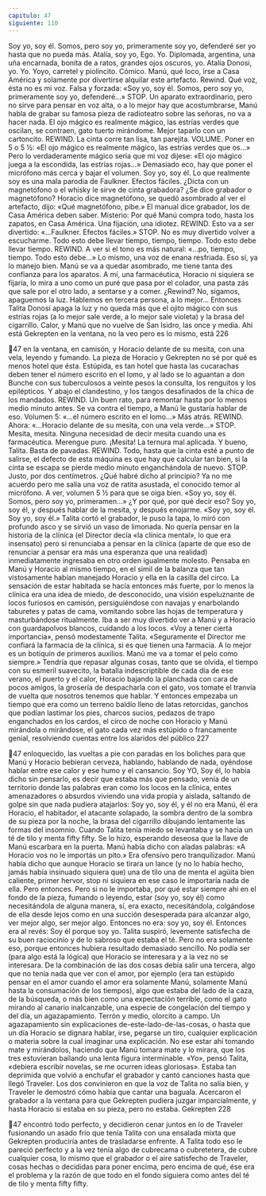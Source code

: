 ```yaml
---
capitulo: 47
siguiente: 110
---
```


Soy yo, soy él. Somos, pero soy yo, primeramente soy yo, defenderé ser yo
hasta que no pueda más. Atalía, soy yo, Ego. Yo. Diplomada, argentina, una uña
encarnada, bonita de a ratos, grandes ojos oscuros, yo. Atalía Donosi, yo. Yo. Yoyo, carretel y piolincito. Cómico.
Manú, qué loco, irse a Casa América y solamente por divertirse alquilar este
artefacto. Rewind. Qué voz, ésta no es mi voz. Falsa y forzada: «Soy yo, soy él.
Somos, pero soy yo, primeramente soy yo, defenderé...» STOP. Un aparato
extraordinario, pero no sirve para pensar en voz alta, o a lo mejor hay que
acostumbrarse, Manú habla de grabar su famosa pieza de radioteatro sobre las
señoras, no va a hacer nada. El ojo mágico es realmente mágico, las estrías verdes
que oscilan, se contraen, gato tuerto mirándome. Mejor taparlo con un cartoncito.
REWIND. La cinta corre tan lisa, tan parejita. VOLUME. Poner en 5 o 5 ½: «El ojo
mágico es realmente mágico, las estrías verdes que os...» Pero lo verdaderamente
mágico sería que mi voz dijese: «El ojo mágico juega a la escondida, las estrías
rojas...» Demasiado eco, hay que poner el micrófono más cerca y bajar el
volumen. Soy yo, soy él. Lo que realmente soy es una mala parodia de Faulkner.
Efectos fáciles. ¿Dicta con un magnetófono o el whisky le sirve de cinta
grabadora? ¿Se dice grabador o magnetófono? Horacio dice magnetófono, se
quedó asombrado al ver el artefacto, dijo: «Qué magnetófono, pibe.» El manual
dice grabador, los de Casa América deben saber. Misterio: Por qué Manú compra
todo, hasta los zapatos, en Casa América. Una fijación, una idiotez. REWIND.
Esto va a ser divertido: «...Faulkner. Efectos fáciles.» STOP. No es muy divertido
volver a escucharme. Todo esto debe llevar tiempo, tiempo, tiempo. Todo esto
debe llevar tiempo. REWIND. A ver si el tono es más natural: «...po, tiempo,
tiempo. Todo esto debe...» Lo mismo, una voz de enana resfriada. Eso sí, ya lo
manejo bien. Manú se va a quedar asombrado, me tiene tanta des confianza para
los aparatos. A mí, una farmacéutica, Horacio ni siquiera se fijaría, lo mira a uno
como un puré que pasa por el colador, una pasta zás que sale por el otro lado, a
sentarse y a comer. ¿Rewind? No, sigamos, apaguemos la luz. Hablemos en
tercera persona, a lo mejor... Entonces Talita Donosi apaga la luz y no queda más
que el ojito mágico con sus estrías rojas (a lo mejor sale verde, a lo mejor sale
violeta) y la brasa del cigarrillo. Calor, y Manú que no vuelve de San Isidro, las
once y media. Ahí está Gekrepten en la ventana, no la veo pero es lo mismo, está
226

47
en la ventana, en camisón, y Horacio delante de su mesita, con una vela, leyendo
y fumando. La pieza de Horacio y Gekrepten no sé por qué es menos hotel que
ésta. Estúpida, es tan hotel que hasta las cucarachas deben tener el número
escrito en el lomo, y al lado se lo aguantan a don Bunche con sus tuberculosos a
veinte pesos la consulta, los renguitos y los epilépticos. Y abajo el clandestino, y
los tangos desafinados de la chica de los mandados. REWIND. Un buen rato,
para remontar hasta por lo menos medio minuto antes. Se va contra el tiempo, a
Manú le gustaría hablar de eso. Volumen 5: «...el número escrito en el lomo...»
Más atrás. REWIND. Ahora: «...Horacio delante de su mesita, con una vela
verde...» STOP. Mesita, mesita. Ninguna necesidad de decir mesita cuando una
es farmacéutica. Merengue puro. ¡Mesita! La ternura mal aplicada. Y bueno,
Talita. Basta de pavadas. REWIND. Todo, hasta que la cinta esté a punto de
salirse, el defecto de esta máquina es que hay que calcular tan bien, si la cinta se
escapa se pierde medio minuto enganchándola de nuevo. STOP. Justo, por dos
centímetros. ¿Qué habré dicho al principio? Ya no me acuerdo pero me salía una
voz de ratita asustada, el conocido temor al micrófono. A ver, volumen 5 ½ para
que se oiga bien. «Soy yo, soy él. Somos, pero soy yo, primeramen...» ¿Y por qué,
por qué decir eso? Soy yo, soy él, y después hablar de la mesita, y después
enojarme. «Soy yo, soy él. Soy yo, soy él.»
Talita cortó el grabador, le puso la tapa, lo miró con profundo asco y se sirvió
un vaso de limonada. No quería pensar en la historia de la clínica (el Director
decía «la clínica mental», lo que era insensato) pero si renunciaba a pensar en la
clínica (aparte de que eso de renunciar a pensar era más una esperanza que una
realidad) inmediatamente ingresaba en otro orden igualmente molesto. Pensaba
en Manú y Horacio al mismo tiempo, en el símil de la balanza que tan
vistosamente habían manejado Horacio y ella en la casilla del circo. La sensación
de estar habitada se hacía entonces más fuerte, por lo menos la clínica era una
idea de miedo, de desconocido, una visión espeluznante de locos furiosos en
camisón, persiguiéndose con navajas y enarbolando taburetes y patas de cama,
vomitando sobre las hojas de temperatura y masturbándose ritualmente. Iba a
ser muy divertido ver a Manú y a Horacio con guardapolvos blancos, cuidando a
los locos. «Voy a tener cierta importancia», pensó modestamente Talita.
«Seguramente el Director me confiará la farmacia de la clínica, si es que tienen
una farmacia. A lo mejor es un botiquín de primeros auxilios. Manú me va a
tomar el pelo como siempre.» Tendría que repasar algunas cosas, tanto que se
olvida, el tiempo con su esmeril suavecito, la batalla indescriptible de cada día de
ese verano, el puerto y el calor, Horacio bajando la planchada con cara de pocos
amigos, la grosería de despacharla con el gato, vos tomate el tranvía de vuelta
que nosotros tenemos que hablar. Y entonces empezaba un tiempo que era como
un terreno baldío lleno de latas retorcidas, ganchos que podían lastimar los pies,
charcos sucios, pedazos de trapo enganchados en los cardos, el circo de noche
con Horacio y Manú mirándola o mirándose, el gato cada vez más estúpido o
francamente genial, resolviendo cuentas entre los alaridos del público
227

47
enloquecido, las vueltas a pie con paradas en los boliches para que Manú y
Horacio bebieran cerveza, hablando, hablando de nada, oyéndose hablar entre
ese calor y ese humo y el cansancio. Soy YO, Soy él, lo había dicho sin pensarlo,
es decir que estaba más que pensado, venía de un territorio donde las palabras
eran como los locos en la clínica, entes amenazadores o absurdos viviendo una
vida propia y aislada, saltando de golpe sin que nada pudiera atajarlos: Soy yo,
soy él, y él no era Manú, él era Horacio, el habitador, el atacante solapado, la
sombra dentro de la sombra de su pieza por la noche, la brasa del cigarrillo
dibujando lentamente las formas del insomnio.
Cuando Talita tenía miedo se levantaba y se hacía un té de tilo y menta fifty
fifty. Se lo hizo, esperando deseosa que la llave de Manú escarbara en la puerta.
Manú había dicho con aladas palabras: «A Horacio vos no le importás un pito.»
Era ofensivo pero tranquilizador. Manú había dicho que aunque Horacio se
tirara un lance (y no lo había hecho, jamás había insinuado siquiera que)
una de tilo
una de menta
el agüita bien caliente, primer hervor, stop
ni siquiera en ese caso le importaría nada de ella. Pero entonces. Pero si no le
importaba, por qué estar siempre ahí en el fondo de la pieza, fumando o leyendo,
estar (soy yo, soy él) como necesitándola de alguna manera, sí, era exacto,
necesitándola, colgándose de ella desde lejos como en una succión desesperada
para alcanzar algo, ver mejor algo, ser mejor algo. Entonces no era: soy yo, soy él.
Entonces era al revés: Soy él porque soy yo. Talita suspiró, levemente satisfecha de
su buen raciocinio y de lo sabroso que estaba el té.
Pero no era solamente eso, porque entonces hubiera resultado demasiado
sencillo. No podía ser (para algo está la lógica) que Horacio se interesara y a la
vez no se interesara. De la combinación de las dos cosas debía salir una tercera,
algo que no tenía nada que ver con el amor, por ejemplo (era tan estúpido pensar
en el amor cuando el amor era solamente Manú, solamente Manú hasta la
consumación de los tiempos), algo que estaba del lado de la caza, de la
búsqueda, o más bien como una expectación terrible, como el gato mirando al
canario inalcanzable, una especie de congelación del tiempo y del día, un
agazapamiento. Terrón y medio, olorcito a campo. Un agazapamiento sin
explicaciones de-este-lado-de-las-cosas, o hasta que un día Horacio se dignara
hablar, irse, pegarse un tiro, cualquier explicación o materia sobre la cual
imaginar una explicación. No ese estar ahí tomando mate y mirándolos,
haciendo que Manú tomara mate y lo mirara, que los tres estuvieran bailando
una lenta figura interminable. «Yo», pensó Talita, «debiera escribir novelas, se
me ocurren ideas gloriosas». Estaba tan deprimida que volvió a enchufar el
grabador y cantó canciones hasta que llegó Traveler. Los dos convinieron en que
la voz de Talita no salía bien, y Traveler le demostró cómo había que cantar una
baguala. Acercaron el grabador a la ventana para que Gekrepten pudiera juzgar
imparcialmente, y hasta Horacio si estaba en su pieza, pero no estaba. Gekrepten
228

47
encontró todo perfecto, y decidieron cenar juntos en lo de Traveler fusionando
un asado frío que tenía Talita con una ensalada mixta que Gekrepten produciría
antes de trasladarse enfrente. A Talita todo eso le pareció perfecto y a la vez tenía
algo de cubrecama o cubretetera, de cubre cualquier cosa, lo mismo que el
grabador o el aire satisfecho de Traveler, cosas hechas o decididas para poner
encima, pero encima de qué, ése era el problema y la razón de que todo en el
fondo siguiera como antes del té de tilo y menta fifty fifty.
